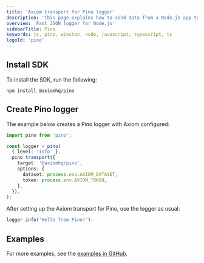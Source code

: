```yaml
---
title: 'Axiom transport for Pino logger'
description: 'This page explains how to send data from a Node.js app to Axiom through Pino.'
overview: 'Fast JSON logger for Node.js'
sidebarTitle: Pino
keywords: js, pino, winston, node, javascript, typescript, ts
logoId: 'pino'
---
```



<Prerequisites />

## Install SDK

To install the SDK, run the following:

```shell
npm install @axiomhq/pino
```

## Create Pino logger

The example below creates a Pino logger with Axiom configured:

```ts
import pino from 'pino';

const logger = pino(
  { level: 'info' },
  pino.transport({
    target: '@axiomhq/pino',
    options: {
      dataset: process.env.AXIOM_DATASET,
      token: process.env.AXIOM_TOKEN,
    },
  }),
);
```

After setting up the Axiom transport for Pino, use the logger as usual:

```js
logger.info('Hello from Pino!');
```

## Examples

For more examples, see the [examples in GitHub](https://github.com/axiomhq/axiom-js/tree/main/examples/pino).
